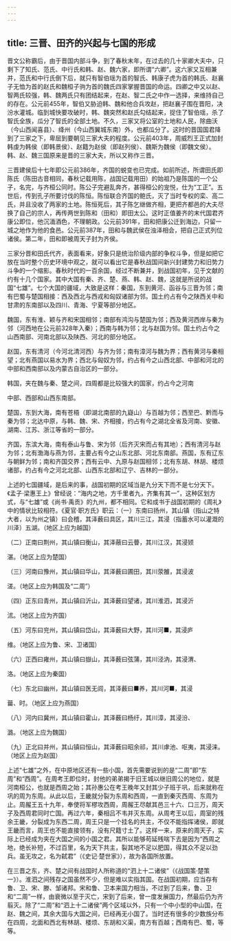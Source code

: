```yaml
---
---
---
```

title: 三晋、田齐的兴起与七国的形成
---



晋文公称霸后，由于晋国内部斗争，到了春秋末年，在过去的几十家卿大夫中，只剩下了知氏、范氏、中行氏和韩、赵、魏六家，即所谓“六卿”。这六家又互相兼并，范氏和中行氏倒下后，就只有智伯瑶为首的智氏、韩康子虎为首的韩氏、赵襄子无恤为首的赵氏和魏桓子驹为首的魏氏四家掌握晋国的命运。四卿之中又以赵、智两氏较强，韩、魏两氏只有团结起来，在赵、智二氏之中作一选择，来维持自己的存在。公元前455年，智伯又胁迫韩、魏和他合兵攻赵，把赵襄子围在晋阳，决汾水灌城。临到城快要攻破时，韩、魏突然和赵氏勾结起来，捉住了智伯瑶，杀了智氏全族，瓜分了智氏的全部土地。不久，三家又将公室的土地和人民，除曲沃（今山西闻喜县）、绛州（今山西翼城东南）外，也都瓜分了。这时的晋国国君降到了三家之下，卑屈到要朝见三家大夫的程度。公元前403年，周威烈王正式加封韩虔为韩侯（即韩景侯）、赵籍为赵侯（即赵列侯）、魏斯为魏侯（即魏文侯）。韩、赵、魏三国原来是晋的三家大夫，所以又称作三晋。

三晋建侯后十七年即公元前386年，齐国的蜕变也已完成。如前所述，所谓田氏即陈氏（陈田古音相同，春秋记载用陈，战国记载用田）的始祖乃是陈国的一个公子，名完，与齐桓公同时。陈公子完避乱奔齐，甚得桓公的宠悦，仕为“工正”。五世后，传到孔子所要讨伐的陈恒。陈恒联合齐国的鲍氏，灭了当时专权的栾、高二氏，并且没收了两家的土地。陈恒死后，其子陈乞继做齐相，更把齐都邑的大夫尽换了自己的宗人，再传两世到陈和（田和）即田太公。这时正值姜齐的末代国君齐康公即位，他沉湎酒色，不理朝政。公元前391年，田和把康公迁到海边，只留一城之地作为他的食邑。公元前387年，田和与魏武侯在浊泽相会，把自己正式列位诸侯。第二年，田和即被周天子封为齐侯。

三家分晋和田氏代齐，表面看来，好象只是统治阶级内部的争权斗争，但是如把它放在当时整个历史环境中观之，就可以看出它是春秋战国间新兴封建势力和旧势力斗争的一个缩影。春秋时代的一百余国，经过不断兼并，到战国初年，见于文献的约有十几个国家。其中大国有秦、齐、楚、燕、韩、赵、魏，这就是所说的战国“七雄”。七个大国的疆域，大致是这样：秦国，东到黄河、函谷与三晋为邻；南有巴蜀与楚国相接：西及西北与西戎和匈奴诸部为邻。国土约占有今之陕西关中和甘肃的东南部以及四川、青海、宁夏等部分地区。

魏国，东有淮、颖与齐和宋国相邻；南部有鸿沟与楚国为邻；西及黄河西岸与秦为邻（河西地在公元前328年入秦）；西南与韩为邻；北与赵国为邻。国土约占今之山西南部、河南北部以及陕西、河北的部分地区。

赵国，东有清河（今河北清河西）与齐为邻；南有漳河与魏为界；西有黄河与秦相望；北有燕国以易水为界；西北与匈奴为邻，约占有今之山西北部、中部和河北的中部和西南部以及内蒙古自治区的一部分。

韩国，夹在魏与秦、楚之间，四周都是比较强大的国家，约占今之河南

中部、西部和山西东南部。

楚国，东到大海，南有苍梧（即湖北南部的九嶷山）与百越为邻；西至巴、黔而与秦为邻；北达中原，与韩、魏、宋、齐相接，约占有今之湖北全省及河南、安徽、湖南、江苏、浙江等省的一部分。

齐国，东滨大海，南有泰山与鲁、宋为邻（后齐灭宋而占有其地）；西有清河与赵为邻；北有渤海与燕为邻，主要占有今之山东北部、河北东南部。燕国，东有辽东与朝鲜为邻；南和齐国交界；西有云中、九原与赵国相邻；北有东胡、林胡、楼烦诸部，约占有今之河北北部、山西东北部和辽宁、吉林的一部分。

上述的七国疆域，是后来的事，战国初期的区域当是九分天下而不是七分天下。《孟子·梁惠王上》曾经说：“海内之地，方千里者九，齐集有其一”，这种区划方式，与“七雄”或《尚书·禹贡》的九州，都不相同。它和成书于战国初期的《周礼》中的情状比较相符。《夏官·职方氏》职云：（一）东南曰扬州，其山镇（指山之特大者，以为州之镇）曰会稽，其泽薮曰具区，其川三江，其浸（指蓄水可以灌溉的川泽）五湖。（地区上应为越国）

（二）正南曰荆州，其山镇曰衡山，其泽蔽曰云瞢，其川江汉，其浸颎

湛。（地区上应为楚国）

（三）河南曰豫州，其山镇曰华山，其泽薮曰圃田，其川荥雒，其浸波

溠。（地区上应为韩国及“二周”）

（四）正东曰青州，其山镇曰沂山，其泽薮曰望诸，其川淮泗，其浸沂

沭。（地区上应为齐国）

（五）河东曰兖州，其山镇曰岱山，其泽薮曰大野，其川河■，其浸庐

维。（地区上应为鲁、宋、卫诸国）

（六）正西曰雍州，其山镇曰嶽山，其泽薮曰弦蒲，其川泾汭，其浸渭、

洛。（地区上应为秦国）

（七）东北曰幽州，其山镇曰医无闾，其泽薮曰■养，其川河■，其浸

葘、时。（地区上应为燕国）

（八）河内曰冀州，其山镇曰霍山，其泽薮曰杨纡，其川漳，其浸汾、

潞。（地区上应为魏国）

（九）正北曰并州，其山镇曰恒山，其泽薮曰昭余祁，其川虖池、呕夷，其浸涞。（地区上应为赵国）

上述“七雄”之外，在中原地区还有一些小国，首先需要说到的是“二周”即“东周”和“西周”。在周考王即位时，封他的弟弟揭于旧王城以继旧周公的地位，就是河南桓公，也就是西周之始；其孙惠公在考王晚年又封其少子班于巩，后来就称在巩的周为东周。从此以后，王畿就分裂为东周和西周，一直到秦灭西周、东周为止。周赧王五十九年，奉使将军樛攻西周，周赧王尽献其邑三十六、口三万，周天子及西周君同时亡国。再过六年，秦相吕不韦并灭东周。从周考王以后，周室的残余王畿，分裂成为东西二周，周王只是一个挂名的共主，不仅不能指挥诸侯，即就王畿而言，周王也不能直接领有，没有尺籍寸土了。这样一来，原来的周天子，实际上已经成为夹在大国之间的小国之君。其所以能够苟延残喘下去是因为“西周之地，绝长补短，不过百里，名为天下共主，裂其地不足以肥国，得其众不足以劲兵。虽无攻之，名为弑君”（《史记·楚世家》），故为各国所放置。

在三晋之东，齐、楚之间有战国时人所称道的“泗上十二诸侯”（《战国策·楚策一》）。淮泗之间残存之国虽然不少，但是难以实指其国。在战国初期，应当存有鲁、卫、宋、滕、邹诸邦。宋和鲁、卫本来国力相当，不过到了后来，鲁、卫和“二周”一样，由衰微以至于灭亡，宋到了后来，曾一度发展国力，然最后仍为齐翦灭。除了“二周”和“泗上十二诸侯”两个区域以外，只有一个中小型的中山国，在赵、魏之间，其余大国与大国之间，已经再无小国了。当时还有很多的少数族分布在四周，北面和西北有林胡、楼烦、东胡和义渠，南方有百越；西南有巴、蜀，等等。